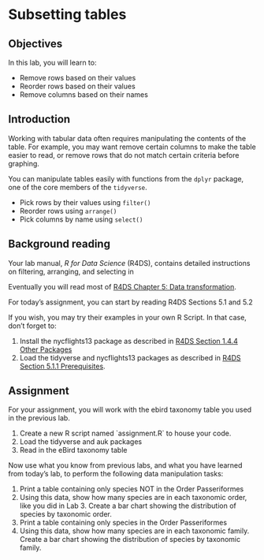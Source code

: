 # Subsetting tables

## Objectives

In this lab, you will learn to:

-   Remove rows based on their values
-   Reorder rows based on their values
-   Remove columns based on their names

## Introduction

Working with tabular data often requires manipulating the contents of the table. For example, you may want remove certain columns to make the table easier to read, or remove rows that do not match certain criteria before graphing.

You can manipulate tables easily with functions from the `dplyr` package, one of the core members of the `tidyverse`.

-   Pick rows by their values using `filter()`
-   Reorder rows using `arrange()`
-   Pick columns by name using `select()`

## Background reading

Your lab manual, *R for Data Science* (R4DS), contains detailed instructions on filtering, arranging, and selecting in

Eventually you will read most of [R4DS Chapter 5: Data transformation](https://r4ds.had.co.nz/transform.html).

For today's assignment, you can start by reading R4DS Sections 5.1 and 5.2

If you wish, you may try their examples in your own R Script. In that case, don't forget to:

1.  Install the nycflights13 package as described in [R4DS Section 1.4.4 Other Packages](https://r4ds.had.co.nz/introduction.html?q=nycflights13#other-packages)
2.  Load the tidyverse and nycflights13 packages as described in [R4DS Section 5.1.1 Prerequisites](https://r4ds.had.co.nz/transform.html#prerequisites-2).

## Assignment

For your assignment, you will work with the ebird taxonomy table you used in the previous lab.

1.  Create a new R script named \`assignment.R\` to house your code.
2.  Load the tidyverse and auk packages
3.  Read in the eBird taxonomy table

Now use what you know from previous labs, and what you have learned from today's lab, to perform the following data manipulation tasks:

1.  Print a table containing only species NOT in the Order Passeriformes
2.  Using this data, show how many species are in each taxonomic order, like you did in Lab 3. Create a bar chart showing the distribution of species by taxonomic order.
3.  Print a table containing only species in the Order Passeriformes
4.  Using this data, show how many species are in each taxonomic family. Create a bar chart showing the distribution of species by taxonomic family.
